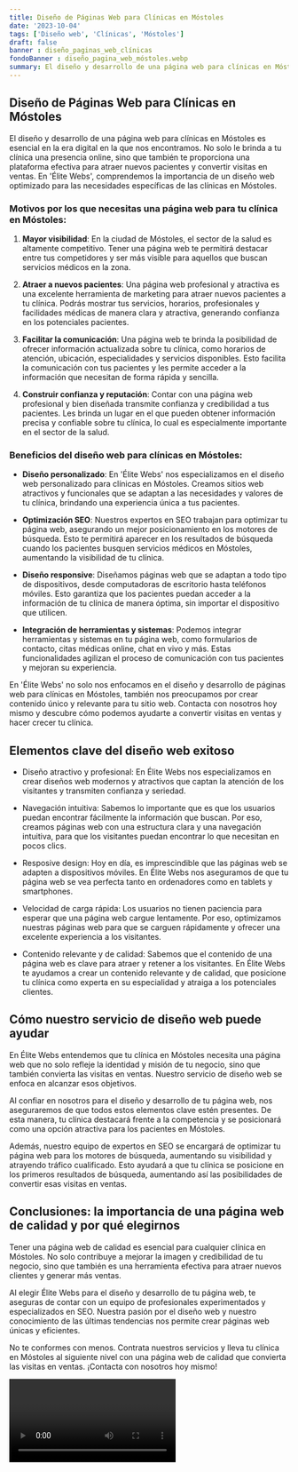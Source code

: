 ```yaml
---
title: Diseño de Páginas Web para Clínicas en Móstoles
date: '2023-10-04'
tags: ['Diseño web', 'Clínicas', 'Móstoles']
draft: false
banner : diseño_paginas_web_clínicas
fondoBanner : diseño_pagina_web_móstoles.webp
summary: El diseño y desarrollo de una página web para clínicas en Móstoles es esencial en la era digital en la que nos encontramos. No solo le brinda a tu clínica una presencia online, sino que también te proporciona una plataforma efectiva para atraer nuevos pacientes y convertir visitas en ventas. En 'Élite Webs', comprendemos la importancia de un diseño web optimizado para las necesidades específicas de las clínicas en Móstoles.
---
```


## Diseño de Páginas Web para Clínicas en Móstoles

El diseño y desarrollo de una página web para clínicas en Móstoles es esencial en la era digital en la que nos encontramos. No solo le brinda a tu clínica una presencia online, sino que también te proporciona una plataforma efectiva para atraer nuevos pacientes y convertir visitas en ventas. En 'Élite Webs', comprendemos la importancia de un diseño web optimizado para las necesidades específicas de las clínicas en Móstoles.

### Motivos por los que necesitas una página web para tu clínica en Móstoles:

1. **Mayor visibilidad**: En la ciudad de Móstoles, el sector de la salud es altamente competitivo. Tener una página web te permitirá destacar entre tus competidores y ser más visible para aquellos que buscan servicios médicos en la zona.

2. **Atraer a nuevos pacientes**: Una página web profesional y atractiva es una excelente herramienta de marketing para atraer nuevos pacientes a tu clínica. Podrás mostrar tus servicios, horarios, profesionales y facilidades médicas de manera clara y atractiva, generando confianza en los potenciales pacientes.

3. **Facilitar la comunicación**: Una página web te brinda la posibilidad de ofrecer información actualizada sobre tu clínica, como horarios de atención, ubicación, especialidades y servicios disponibles. Esto facilita la comunicación con tus pacientes y les permite acceder a la información que necesitan de forma rápida y sencilla.

4. **Construir confianza y reputación**: Contar con una página web profesional y bien diseñada transmite confianza y credibilidad a tus pacientes. Les brinda un lugar en el que pueden obtener información precisa y confiable sobre tu clínica, lo cual es especialmente importante en el sector de la salud.

### Beneficios del diseño web para clínicas en Móstoles:

- **Diseño personalizado**: En 'Élite Webs' nos especializamos en el diseño web personalizado para clínicas en Móstoles. Creamos sitios web atractivos y funcionales que se adaptan a las necesidades y valores de tu clínica, brindando una experiencia única a tus pacientes.

- **Optimización SEO**: Nuestros expertos en SEO trabajan para optimizar tu página web, asegurando un mejor posicionamiento en los motores de búsqueda. Esto te permitirá aparecer en los resultados de búsqueda cuando los pacientes busquen servicios médicos en Móstoles, aumentando la visibilidad de tu clínica.

- **Diseño responsive**: Diseñamos páginas web que se adaptan a todo tipo de dispositivos, desde computadoras de escritorio hasta teléfonos móviles. Esto garantiza que los pacientes puedan acceder a la información de tu clínica de manera óptima, sin importar el dispositivo que utilicen.

- **Integración de herramientas y sistemas**: Podemos integrar herramientas y sistemas en tu página web, como formularios de contacto, citas médicas online, chat en vivo y más. Estas funcionalidades agilizan el proceso de comunicación con tus pacientes y mejoran su experiencia.

En 'Élite Webs' no solo nos enfocamos en el diseño y desarrollo de páginas web para clínicas en Móstoles, también nos preocupamos por crear contenido único y relevante para tu sitio web. Contacta con nosotros hoy mismo y descubre cómo podemos ayudarte a convertir visitas en ventas y hacer crecer tu clínica.

<GifSeo />

<Cta />

## Elementos clave del diseño web exitoso

- Diseño atractivo y profesional: En Élite Webs nos especializamos en crear diseños web modernos y atractivos que captan la atención de los visitantes y transmiten confianza y seriedad.

- Navegación intuitiva: Sabemos lo importante que es que los usuarios puedan encontrar fácilmente la información que buscan. Por eso, creamos páginas web con una estructura clara y una navegación intuitiva, para que los visitantes puedan encontrar lo que necesitan en pocos clics.

- Resposive design: Hoy en día, es imprescindible que las páginas web se adapten a dispositivos móviles. En Élite Webs nos aseguramos de que tu página web se vea perfecta tanto en ordenadores como en tablets y smartphones.

- Velocidad de carga rápida: Los usuarios no tienen paciencia para esperar que una página web cargue lentamente. Por eso, optimizamos nuestras páginas web para que se carguen rápidamente y ofrecer una excelente experiencia a los visitantes.

- Contenido relevante y de calidad: Sabemos que el contenido de una página web es clave para atraer y retener a los visitantes. En Élite Webs te ayudamos a crear un contenido relevante y de calidad, que posicione tu clínica como experta en su especialidad y atraiga a los potenciales clientes.

## Cómo nuestro servicio de diseño web puede ayudar

En Élite Webs entendemos que tu clínica en Móstoles necesita una página web que no solo refleje la identidad y misión de tu negocio, sino que también convierta las visitas en ventas. Nuestro servicio de diseño web se enfoca en alcanzar esos objetivos.

Al confiar en nosotros para el diseño y desarrollo de tu página web, nos aseguraremos de que todos estos elementos clave estén presentes. De esta manera, tu clínica destacará frente a la competencia y se posicionará como una opción atractiva para los pacientes en Móstoles.

Además, nuestro equipo de expertos en SEO se encargará de optimizar tu página web para los motores de búsqueda, aumentando su visibilidad y atrayendo tráfico cualificado. Esto ayudará a que tu clínica se posicione en los primeros resultados de búsqueda, aumentando así las posibilidades de convertir esas visitas en ventas.

## Conclusiones: la importancia de una página web de calidad y por qué elegirnos

Tener una página web de calidad es esencial para cualquier clínica en Móstoles. No solo contribuye a mejorar la imagen y credibilidad de tu negocio, sino que también es una herramienta efectiva para atraer nuevos clientes y generar más ventas.

Al elegir Élite Webs para el diseño y desarrollo de tu página web, te aseguras de contar con un equipo de profesionales experimentados y especializados en SEO. Nuestra pasión por el diseño web y nuestro conocimiento de las últimas tendencias nos permite crear páginas web únicas y eficientes.

No te conformes con menos. Contrata nuestros servicios y lleva tu clínica en Móstoles al siguiente nivel con una página web de calidad que convierta las visitas en ventas. ¡Contacta con nosotros hoy mismo!

<Video />

<CtaBot job='Clínicas' city='Móstoles'/>

<Gmaps query='Móstoles+españa+maps' />